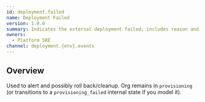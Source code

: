 ```yaml
---
id: deployment.failed
name: Deployment Failed
version: 1.0.0
summary: Indicates the external deployment failed; includes reason and transaction-id.
owners:
  - Platform SRE
channel: deployment.{env}.events
---
```


## Overview

Used to alert and possibly roll back/cleanup. Org remains in `provisioning` (or transitions to a `provisioning_failed` internal state if you model it).

<NodeGraph />
